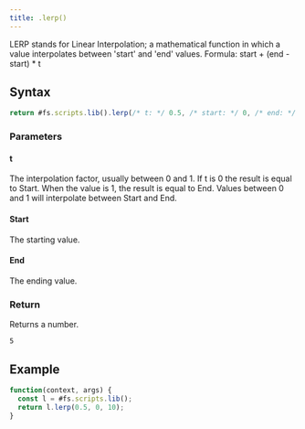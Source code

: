 ```yaml
---
title: .lerp()
---
```


LERP stands for Linear Interpolation; a mathematical function in which a value interpolates between 'start' and 'end' values.
Formula: start + (end - start) \* t

## Syntax

```js
return #fs.scripts.lib().lerp(/* t: */ 0.5, /* start: */ 0, /* end: */ 10);
```

### Parameters

#### t

The interpolation factor, usually between 0 and 1. If t is 0 the result is equal to Start. When the value is 1, the result is equal to End. Values between 0 and 1 will interpolate between Start and End.

#### Start

The starting value.

#### End

The ending value.

### Return

Returns a number.

```
5
```

## Example

```js
function(context, args) {
  const l = #fs.scripts.lib();
  return l.lerp(0.5, 0, 10);
}
```
